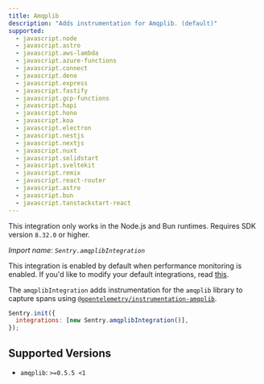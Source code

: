 ```yaml
---
title: Amqplib
description: "Adds instrumentation for Amqplib. (default)"
supported:
  - javascript.node
  - javascript.astro
  - javascript.aws-lambda
  - javascript.azure-functions
  - javascript.connect
  - javascript.deno
  - javascript.express
  - javascript.fastify
  - javascript.gcp-functions
  - javascript.hapi
  - javascript.hono
  - javascript.koa
  - javascript.electron
  - javascript.nestjs
  - javascript.nextjs
  - javascript.nuxt
  - javascript.solidstart
  - javascript.sveltekit
  - javascript.remix
  - javascript.react-router
  - javascript.astro
  - javascript.bun
  - javascript.tanstackstart-react
---
```


<Alert>

This integration only works in the Node.js and Bun runtimes. Requires SDK version `8.32.0` or higher.

</Alert>

_Import name: `Sentry.amqplibIntegration`_

This integration is enabled by default when performance monitoring is enabled. If you'd like to modify your default integrations, read [this](./../#modifying-default-integrations).

The `amqplibIntegration` adds instrumentation for the `amqplib` library to capture spans using [`@opentelemetry/instrumentation-amqplib`](https://www.npmjs.com/package/@opentelemetry/instrumentation-amqplib).

```JavaScript
Sentry.init({
  integrations: [new Sentry.amqplibIntegration()],
});
```

## Supported Versions

- `amqplib`: `>=0.5.5 <1`
